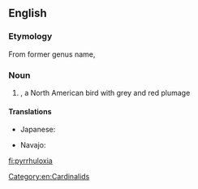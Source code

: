 {{also|Pyrrhuloxia}}
==English==
{{rfi|en}}
{{wikipedia}}
{{wikispecies|Cardinalis sinuatus}}

===Etymology===
From {{etyl|mul|en}} former genus name, {{m|mul|Pyrrhuloxia|}}

===Noun===
{{en-noun}}

# {{taxlink|Cardinalis sinuatus|species|noshow=1}}, a North American bird with grey and red plumage

====Translations====
{{trans-top|''Cardinalis sinuatus''}}
* Japanese: {{t|ja|ムネアカコウカンチョウ|tr=muneaka kōkanchō|sc=Jpan}}
{{trans-mid}}
* Navajo: {{t|nv|tááʼyaʼniiltʼóshiiłbáhígíí}}
{{trans-bottom}}

[[Category:en:Cardinalids]]

[[fi:pyrrhuloxia]]